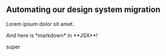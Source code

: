 

## Automating our design system migration

Lorem ipsum dolor sit amet.


<div>
   And here is *markdown* in **JSX**!
</div>

super

